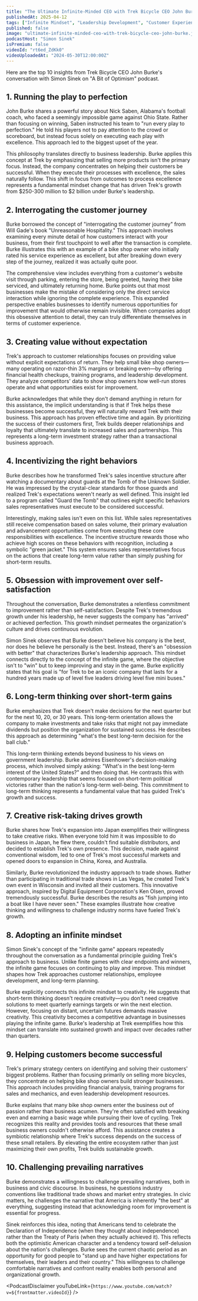 ```yaml
---
title: "The Ultimate Infinite-Minded CEO with Trek Bicycle CEO John Burke | A Bit of Optimism Podcast"
publishedAt: 2025-04-12
tags: ["Infinite Mindset", "Leadership Development", "Customer Experience"]
published: false
image: "ultimate-infinite-minded-ceo-with-trek-bicycle-ceo-john-burke.jpg"
podcastHost: "Simon Sinek"
isPremium: false
videoId: "rt6ed_ZdKk0"
videoUploadedAt: "2024-05-30T12:00:00Z"
---
```



<PodcastSummaryPageLayout frontmatter={frontmatter}>

Here are the top 10 insights from Trek Bicycle CEO John Burke's conversation with Simon Sinek on "A Bit of Optimism" podcast.

## 1. Running the play to perfection

John Burke shares a powerful story about Nick Saben, Alabama's football coach, who faced a seemingly impossible game against Ohio State. Rather than focusing on winning, Saben instructed his team to "run every play to perfection." He told his players not to pay attention to the crowd or scoreboard, but instead focus solely on executing each play with excellence. This approach led to the biggest upset of the year.

This philosophy translates directly to business leadership. Burke applies this concept at Trek by emphasizing that selling more products isn't the primary focus. Instead, the company concentrates on helping their customers be successful. When they execute their processes with excellence, the sales naturally follow. This shift in focus from outcomes to process excellence represents a fundamental mindset change that has driven Trek's growth from $250-300 million to $2 billion under Burke's leadership.

## 2. Interrogating the customer journey

Burke borrowed the concept of "interrogating the customer journey" from Will Gade's book "Unreasonable Hospitality." This approach involves examining every minute detail of how customers interact with your business, from their first touchpoint to well after the transaction is complete. Burke illustrates this with an example of a bike shop owner who initially rated his service experience as excellent, but after breaking down every step of the journey, realized it was actually quite poor.

The comprehensive view includes everything from a customer's website visit through parking, entering the store, being greeted, having their bike serviced, and ultimately returning home. Burke points out that most businesses make the mistake of considering only the direct service interaction while ignoring the complete experience. This expanded perspective enables businesses to identify numerous opportunities for improvement that would otherwise remain invisible. When companies adopt this obsessive attention to detail, they can truly differentiate themselves in terms of customer experience.

## 3. Creating value without expectation

Trek's approach to customer relationships focuses on providing value without explicit expectations of return. They help small bike shop owners—many operating on razor-thin 3% margins or breaking even—by offering financial health checkups, training programs, and leadership development. They analyze competitors' data to show shop owners how well-run stores operate and what opportunities exist for improvement.

Burke acknowledges that while they don't demand anything in return for this assistance, the implicit understanding is that if Trek helps these businesses become successful, they will naturally reward Trek with their business. This approach has proven effective time and again. By prioritizing the success of their customers first, Trek builds deeper relationships and loyalty that ultimately translate to increased sales and partnerships. This represents a long-term investment strategy rather than a transactional business approach.

## 4. Incentivizing the right behaviors

Burke describes how he transformed Trek's sales incentive structure after watching a documentary about guards at the Tomb of the Unknown Soldier. He was impressed by the crystal-clear standards for those guards and realized Trek's expectations weren't nearly as well defined. This insight led to a program called "Guard the Tomb" that outlines eight specific behaviors sales representatives must execute to be considered successful.

Interestingly, making sales isn't even on this list. While sales representatives still receive compensation based on sales volume, their primary evaluation and advancement opportunities come from executing these core responsibilities with excellence. The incentive structure rewards those who achieve high scores on these behaviors with recognition, including a symbolic "green jacket." This system ensures sales representatives focus on the actions that create long-term value rather than simply pushing for short-term results.

## 5. Obsession with improvement over self-satisfaction

Throughout the conversation, Burke demonstrates a relentless commitment to improvement rather than self-satisfaction. Despite Trek's tremendous growth under his leadership, he never suggests the company has "arrived" or achieved perfection. This growth mindset permeates the organization's culture and drives continuous evolution.

Simon Sinek observes that Burke doesn't believe his company is the best, nor does he believe he personally is the best. Instead, there's an "obsession with better" that characterizes Burke's leadership approach. This mindset connects directly to the concept of the infinite game, where the objective isn't to "win" but to keep improving and stay in the game. Burke explicitly states that his goal is "for Trek to be an iconic company that lasts for a hundred years made up of level five leaders driving level five mini buses."

## 6. Long-term thinking over short-term gains

Burke emphasizes that Trek doesn't make decisions for the next quarter but for the next 10, 20, or 30 years. This long-term orientation allows the company to make investments and take risks that might not pay immediate dividends but position the organization for sustained success. He describes this approach as determining "what's the best long-term decision for the ball club."

This long-term thinking extends beyond business to his views on government leadership. Burke admires Eisenhower's decision-making process, which involved simply asking: "What's in the best long-term interest of the United States?" and then doing that. He contrasts this with contemporary leadership that seems focused on short-term political victories rather than the nation's long-term well-being. This commitment to long-term thinking represents a fundamental value that has guided Trek's growth and success.

## 7. Creative risk-taking drives growth

Burke shares how Trek's expansion into Japan exemplifies their willingness to take creative risks. When everyone told him it was impossible to do business in Japan, he flew there, couldn't find suitable distributors, and decided to establish Trek's own presence. This decision, made against conventional wisdom, led to one of Trek's most successful markets and opened doors to expansion in China, Korea, and Australia.

Similarly, Burke revolutionized the industry approach to trade shows. Rather than participating in traditional trade shows in Las Vegas, he created Trek's own event in Wisconsin and invited all their customers. This innovative approach, inspired by Digital Equipment Corporation's Ken Olsen, proved tremendously successful. Burke describes the results as "fish jumping into a boat like I have never seen." These examples illustrate how creative thinking and willingness to challenge industry norms have fueled Trek's growth.

## 8. Adopting an infinite mindset

Simon Sinek's concept of the "infinite game" appears repeatedly throughout the conversation as a fundamental principle guiding Trek's approach to business. Unlike finite games with clear endpoints and winners, the infinite game focuses on continuing to play and improve. This mindset shapes how Trek approaches customer relationships, employee development, and long-term planning.

Burke explicitly connects this infinite mindset to creativity. He suggests that short-term thinking doesn't require creativity—you don't need creative solutions to meet quarterly earnings targets or win the next election. However, focusing on distant, uncertain futures demands massive creativity. This creativity becomes a competitive advantage in businesses playing the infinite game. Burke's leadership at Trek exemplifies how this mindset can translate into sustained growth and impact over decades rather than quarters.

## 9. Helping customers become successful

Trek's primary strategy centers on identifying and solving their customers' biggest problems. Rather than focusing primarily on selling more bicycles, they concentrate on helping bike shop owners build stronger businesses. This approach includes providing financial analysis, training programs for sales and mechanics, and even leadership development resources.

Burke explains that many bike shop owners enter the business out of passion rather than business acumen. They're often satisfied with breaking even and earning a basic wage while pursuing their love of cycling. Trek recognizes this reality and provides tools and resources that these small business owners couldn't otherwise afford. This assistance creates a symbiotic relationship where Trek's success depends on the success of these small retailers. By elevating the entire ecosystem rather than just maximizing their own profits, Trek builds sustainable growth.

## 10. Challenging prevailing narratives

Burke demonstrates a willingness to challenge prevailing narratives, both in business and civic discourse. In business, he questions industry conventions like traditional trade shows and market entry strategies. In civic matters, he challenges the narrative that America is inherently "the best" at everything, suggesting instead that acknowledging room for improvement is essential for progress.

Sinek reinforces this idea, noting that Americans tend to celebrate the Declaration of Independence (when they thought about independence) rather than the Treaty of Paris (when they actually achieved it). This reflects both the optimistic American character and a tendency toward self-delusion about the nation's challenges. Burke sees the current chaotic period as an opportunity for good people to "stand up and have higher expectations for themselves, their leaders and their country." This willingness to challenge comfortable narratives and confront reality enables both personal and organizational growth.

<PodcastDisclaimer
  youTubeLink={`https://www.youtube.com/watch?v=${frontmatter.videoId}`}
/>

</PodcastSummaryPageLayout>
